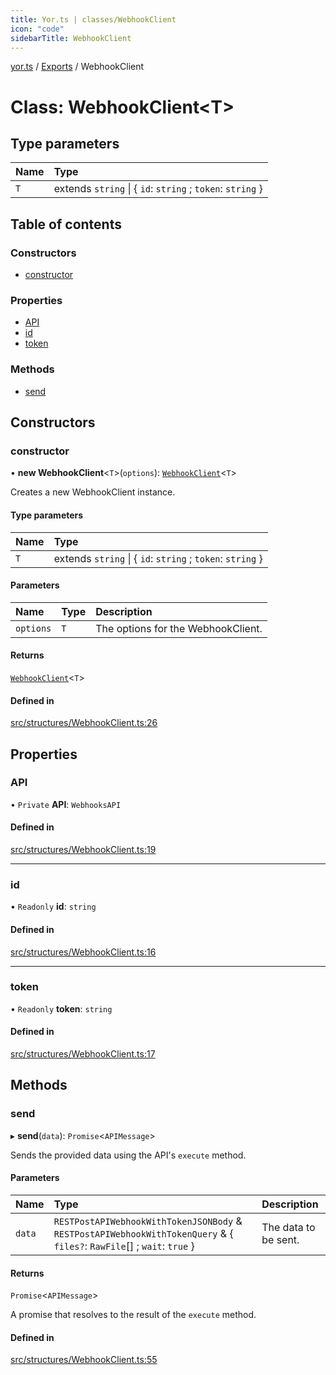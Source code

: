 ```yaml
---
title: Yor.ts | classes/WebhookClient
icon: "code"
sidebarTitle: WebhookClient
---
```

[yor.ts](../README) / [Exports](../modules) / WebhookClient

# Class: WebhookClient\<T\>

## Type parameters

| Name | Type |
| :------ | :------ |
| `T` | extends `string` \| \{ `id`: `string` ; `token`: `string`  } |

## Table of contents

### Constructors

- [constructor](WebhookClient#constructor)

### Properties

- [API](WebhookClient#api)
- [id](WebhookClient#id)
- [token](WebhookClient#token)

### Methods

- [send](WebhookClient#send)

## Constructors

### constructor

• **new WebhookClient**\<`T`\>(`options`): [`WebhookClient`](WebhookClient)\<`T`\>

Creates a new WebhookClient instance.

#### Type parameters

| Name | Type |
| :------ | :------ |
| `T` | extends `string` \| \{ `id`: `string` ; `token`: `string`  } |

#### Parameters

| Name | Type | Description |
| :------ | :------ | :------ |
| `options` | `T` | The options for the WebhookClient. |

#### Returns

[`WebhookClient`](WebhookClient)\<`T`\>

#### Defined in

[src/structures/WebhookClient.ts:26](https://github.com/OreOreki/yor.ts/blob/17758ff/src/structures/WebhookClient.ts#L26)

## Properties

### API

• `Private` **API**: `WebhooksAPI`

#### Defined in

[src/structures/WebhookClient.ts:19](https://github.com/OreOreki/yor.ts/blob/17758ff/src/structures/WebhookClient.ts#L19)

___

### id

• `Readonly` **id**: `string`

#### Defined in

[src/structures/WebhookClient.ts:16](https://github.com/OreOreki/yor.ts/blob/17758ff/src/structures/WebhookClient.ts#L16)

___

### token

• `Readonly` **token**: `string`

#### Defined in

[src/structures/WebhookClient.ts:17](https://github.com/OreOreki/yor.ts/blob/17758ff/src/structures/WebhookClient.ts#L17)

## Methods

### send

▸ **send**(`data`): `Promise`\<`APIMessage`\>

Sends the provided data using the API's `execute` method.

#### Parameters

| Name | Type | Description |
| :------ | :------ | :------ |
| `data` | `RESTPostAPIWebhookWithTokenJSONBody` & `RESTPostAPIWebhookWithTokenQuery` & \{ `files?`: `RawFile`[] ; `wait`: ``true``  } | The data to be sent. |

#### Returns

`Promise`\<`APIMessage`\>

A promise that resolves to the result of the `execute` method.

#### Defined in

[src/structures/WebhookClient.ts:55](https://github.com/OreOreki/yor.ts/blob/17758ff/src/structures/WebhookClient.ts#L55)
